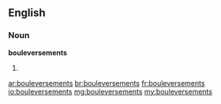 ==English==

===Noun===
'''bouleversements'''

# {{plural of|bouleversement}}

[[ar:bouleversements]]
[[br:bouleversements]]
[[fr:bouleversements]]
[[io:bouleversements]]
[[mg:bouleversements]]
[[my:bouleversements]]